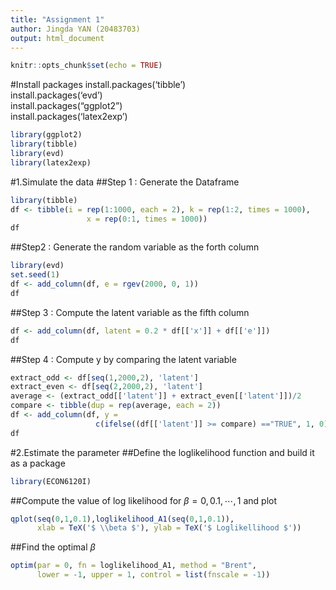 ```yaml
---
title: "Assignment 1"
author: Jingda YAN (20483703)
output: html_document
---
```


```r
knitr::opts_chunk$set(echo = TRUE)
```

#Install packages
install.packages('tibble')\
install.packages('evd')\
install.packages("ggplot2")\
install.packages('latex2exp')
```r
library(ggplot2)
library(tibble)
library(evd)
library(latex2exp)
```


#1.Simulate the data
##Step 1 : Generate the Dataframe
```r
library(tibble)
df <- tibble(i = rep(1:1000, each = 2), k = rep(1:2, times = 1000), 
                 x = rep(0:1, times = 1000))
df
```

##Step2 : Generate the random variable as the forth column
```r
library(evd)
set.seed(1)
df <- add_column(df, e = rgev(2000, 0, 1))
df
```

##Step 3 : Compute the latent variable as the fifth column
```r
df <- add_column(df, latent = 0.2 * df[['x']] + df[['e']])
df
```

##Step 4 : Compute y by comparing the latent variable
```r
extract_odd <- df[seq(1,2000,2), 'latent']
extract_even <- df[seq(2,2000,2), 'latent']
average <- (extract_odd[['latent']] + extract_even[['latent']])/2
compare <- tibble(dup = rep(average, each = 2))
df <- add_column(df, y = 
                   c(ifelse((df[['latent']] >= compare) =="TRUE", 1, 0)))
df
```

#2.Estimate the parameter
##Define the loglikelihood function and build it as a package
```r
library(ECON6120I)
```
##Compute the value of log likelihood for $\beta = 0, 0.1, \cdots, 1$ and plot


```r
qplot(seq(0,1,0.1),loglikelihood_A1(seq(0,1,0.1)),
      xlab = TeX('$ \\beta $'), ylab = TeX('$ Loglikellihood $'))
```

##Find the optimal $\beta$
```r
optim(par = 0, fn = loglikelihood_A1, method = "Brent", 
      lower = -1, upper = 1, control = list(fnscale = -1))

```